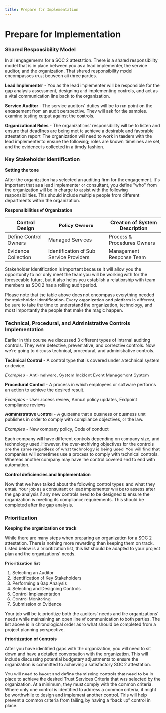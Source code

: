 ```yaml
---
title: Prepare for Implementation
---
```


# Prepare for Implementation

### Shared Responsibility Model

In all engagements for a SOC 2 attestation. There is a shared responsibility model that is in place between you as a lead implementer, the service auditor, and the organization. That shared responsibility model encompasses trust between all three parties.

**Lead Implementer** - You as the lead implementer will be responsible for the gap analysis assessment, designing and implementing controls, and act as a vital communication line back to the organization.

**Service Auditor** - The service auditors' duties will be to run point on the engagement from an audit perspective. They will ask for the samples, examine testing output against the controls.

**Organizational Roles** - The organizations' responsibility will be to listen and ensure that deadlines are being met to achieve a desirable and favorable attestation report. The organization will need to work in tandem with the lead implementer to ensure the following; roles are known, timelines are set, and the evidence is collected in a timely fashion.

### Key Stakeholder Identification

**Setting the tone**

After the organization has selected an auditing firm for the engagement. It's important that as a lead implementer or consultant, you define "who" from the organization will be in charge to assist with the following responsibilities. This should include multiple people from different departments within the organization.

**Responsibilities of Organization**

| Control Design        | Policy Owners                           | Creation of System Description |
| --------------------- | --------------------------------------- | ------------------------------ |
| Define Control Owners | Managed Services                        | Process & Procedures Owners    |
| Evidence Collection   | Identification of Sub Service Providers | Management Response Team       |

Stakeholder Identification is important because it will allow you the opportunity to not only meet the team you will be working with for the foreseeable future, but it also helps you establish a relationship with team members as SOC 2 has a rolling audit period.

Please note that the table above does not encompass everything needed for stakeholder identification. Every organization and platform is different, be sure to take the time to understand the organization, technology, and most importantly the people that make the magic happen.

### Technical, Procedural, and Administrative Controls Implementation

Earlier in this course we discussed 3 different types of internal auditing controls. They were detective, preventative, and corrective controls. Now we're going to discuss technical, procedural, and administrative controls.

**Technical Control** - A control type that is covered under a technical system or device.

_Examples_ - Anti-malware, System Incident Event Management System

**Procedural Control** - A process in which employees or software performs an action to achieve the desired result.

_Examples_ - User access review, Annual policy updates, Endpoint compliance reviews

**Administrative Control** - A guideline that a business or business unit publishes in order to comply with compliance objectives, or the law.

_Examples_ - New company policy, Code of conduct

Each company will have different controls depending on company size, and technology used. However, the over-archiving objectives for the controls are the same regardless of what technology is being used. You will find that companies will sometimes use a process to comply with technical controls. Whereas another company may have the control covered end to end with automation.

**Control deficiencies and Implementation**

Now that we have talked about the following control types, and what they entail. Your job as a consultant or lead implementer will be to assess after the gap analysis if any new controls need to be designed to ensure the organization is meeting its compliance requirements. This should be completed after the gap analysis.

### Prioritization

**Keeping the organization on track**

While there are many steps when preparing an organization for a SOC 2 attestation. There is nothing more rewarding than keeping them on track. Listed below is a prioritization list, this list should be adapted to your project plan and the organizations' needs.

**Prioritization list**

1. Selecting an Auditor
1. Identification of Key Stakeholders
1. Performing a Gap Analysis
1. Selecting and Designing Controls
1. Control Implementation
1. Control Monitoring
1. Submission of Evidence

Your job will be to prioritize both the auditors' needs and the organizations' needs while maintaining an open line of communication to both parties. The list above is in chronological order as to what should be completed from a project planning perspective.

**Prioritization of Controls**

After you have identified gaps with the organization, you will need to sit down and have a detailed conversation with the organization. This will include discussing potential budgetary adjustments to ensure the organization is committed to achieving a satisfactory SOC 2 attestation.

You will need to layout and define the missing controls that need to be in place to achieve the desired Trust Services Criteria that was selected by the organization. At a minimum, they must comply with the common criteria. Where only one control is identified to address a common criteria, it might be worthwhile to design and implement another control. This will help prevent a common criteria from failing, by having a “back up” control in place.
